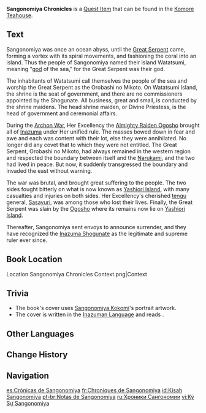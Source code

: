 {{Book Infobox
|image       = Book Sangonomiya Chronicles.png
|type        = Quest Items
|quality     = 3
|region_lore = Inazuma
|region_location = Inazuma
|description = Historical annals written by the famous Shogunate historian Kujou Michizane, who was known as the "Kujou Sanpitsu-Tou," or "The Great Calligrapher." It chronicles the history of [[Watatsumi Island]] in broad strokes.
|source1     = Found in [[Komore Teahouse]]
}}
'''Sangonomiya Chronicles''' is a [[Quest Item]] that can be found in the [[Komore Teahouse]].

==Text==
Sangonomiya was once an ocean abyss, until the [[Great Serpent]] came, forming a vortex with its spiral movements, and fashioning the coral into an island. Thus the people of Sangonomiya named their island Watatsumi, meaning "[[god]] of the sea," for the Great Serpent was their god.

The inhabitants of Watatsumi call themselves the people of the sea and worship the Great Serpent as the Orobashi no Mikoto. On Watatsumi Island, the shrine is the seat of government, and there are no commissioners appointed by the Shogunate. All business, great and small, is conducted by the shrine maidens. The head shrine maiden, or Divine Priestess, is the head of government and ceremonial affairs.

During the [[Archon War]], Her Excellency the [[Makoto|Almighty Raiden Ogosho]] brought all of [[Inazuma]] under Her unified rule. The masses bowed down in fear and awe and each was content with their lot, else they were annihilated. No longer did any covet that to which they were not entitled. The Great Serpent, Orobashi no Mikoto, had always remained in the western region and respected the boundary between itself and the [[Narukami]], and the two had lived in peace. But now, it suddenly transgressed the boundary and invaded the east without warning.

The war was brutal, and brought great suffering to the people. The two sides fought bitterly on what is now known as [[Yashiori Island]], with many casualties and injuries on both sides. Her Excellency's cherished [[tengu]] general, [[Sasayuri]], was among those who lost their lives. Finally, the Great Serpent was slain by the [[Ei|Ogosho]] where its remains now lie on [[Yashiori Island]].

Thereafter, Sangonomiya sent envoys to announce surrender, and they have recognized the [[Inazuma Shogunate/Change History|Inazuma Shogunate]] as the legitimate and supreme ruler ever since.

==Book Location==
<gallery>
Location Sangonomiya Chronicles Context.png|Context
</gallery>

==Trivia==
* The book's cover uses [[Sangonomiya Kokomi]]'s portrait artwork.
* The cover is written in the [[Inazuman Language]] and reads {{Script|inazuma|SGNMYA|Sangonomiya}}.

==Other Languages==
{{Other Languages
|en      = Sangonomiya Chronicles
|zhs     = 珊瑚宫记
|zhs_rm  = Shānhúgōng Jì
|zht     = 珊瑚宮記
|zht_rm  = Shānhúgōng Jì
|zh_tl   = Sangonomiya Records{{Sino|zh|ja}}
|ja      = 珊瑚宮記
|ja_rm   = Sangonomiya Ki
|ja_tl   = Sangonomiya Records
|ko      = 산호궁기
|ko_tl   = Records of Sangonomiya
|es      = Crónicas de Sangonomiya
|es_tl   = Sangonomiya Chronicles
|fr      = Chroniques de Sangonomiya
|fr_tl   = Sangonomiya Chronicles
|ru      = Хроники Сангономии
|ru_tl   = Sangonomiya Chronicles
|th      = บันทึก Sangonomiya
|th_rm   = Ban-theuk Sangonomiya
|th_tl   = Sangonomiya Records
|vi      = Ký Sự Sangonomiya
|vi_tl   = Sangonomiya Chronicles
|de      = Chroniken von Sangonomiya
|de_tl   = Chronicles of Sangonomiya
|id      = Kisah Sangonomiya
|id_tl   = Sangonomiya Chronicles
|pt      = Notas de Sangonomiya
|pt_tl   = 
|tr      = Sangonomiya Günlükleri
|tr_tl   = Sangonomiya Chronicles
|it      = Cronache di Sangonomiya
|it_tl   = Sangonomiya's Chronicles
}}

==Change History==
{{Change History|2.0}}

==Navigation==
{{Book Navbox|Inazuma}}

[[es:Crónicas de Sangonomiya]]
[[fr:Chroniques de Sangonomiya]]
[[id:Kisah Sangonomiya]]
[[pt-br:Notas de Sangonomiya]]
[[ru:Хроники Сангономии]]
[[vi:Ký Sự Sangonomiya]]